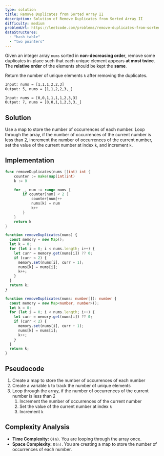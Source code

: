 ```yaml
---
type: solution
title: Remove Duplicates from Sorted Array II
description: Solution of Remove Duplicates from Sorted Array II
difficulty: medium
problemUrl: https://leetcode.com/problems/remove-duplicates-from-sorted-array-ii
dataStructures:
  - "hash table"
  - "two pointers"
---
```



Given an integer array `nums` sorted in **non-decreasing order**, remove some duplicates in-place such that each unique element appears **at most twice**. The **relative order** of the elements should be kept the **same**.

Return the number of unique elements `k` after removing the duplicates.

```txt
Input: nums = [1,1,1,2,2,3]
Output: 5, nums = [1,1,2,2,3,_]

Input: nums = [0,0,1,1,1,1,2,3,3]
Output: 7, nums = [0,0,1,1,2,3,3,_]
```

## Solution

Use a map to store the number of occurrences of each number. Loop through the array, if the number of occurrences of the current number is less than 2, increment the number of occurrences of the current number, set the value of the current number at index `k`, and increment `k`.

## Implementation

<Tabs>
  <TabItem label="go">

```go
func removeDuplicates(nums []int) int {
    counter := make(map[int]int)
    k := 0

    for _, num := range nums {
        if counter[num] < 2 {
            counter[num]++
            nums[k] = num
            k++
        }
    }
    return k
}
```

  </TabItem>
  <TabItem label="js">

```js
function removeDuplicates(nums) {
  const memory = new Map();
  let k = 0;
  for (let i = 0; i < nums.length; i++) {
    let curr = memory.get(nums[i]) ?? 0;
    if (curr < 2) {
      memory.set(nums[i], curr + 1);
      nums[k] = nums[i];
      k++;
    }
  }
  return k;
}
```

  </TabItem>
  <TabItem label="ts">

```ts
function removeDuplicates(nums: number[]): number {
  const memory = new Map<number, number>();
  let k = 0;
  for (let i = 0; i < nums.length; i++) {
    let curr = memory.get(nums[i]) ?? 0;
    if (curr < 2) {
      memory.set(nums[i], curr + 1);
      nums[k] = nums[i];
      k++;
    }
  }
  return k;
}
```

  </TabItem>
</Tabs>

## Pseudocode

1. Create a map to store the number of occurrences of each number
2. Create a variable `k` to track the number of unique elements
3. Loop through the array, if the number of occurrences of the current number is less than 2
   1. Increment the number of occurrences of the current number
   2. Set the value of the current number at index `k`
   3. Increment `k`

## Complexity Analysis

- **Time Complexity:** `O(n)`. You are looping through the array once.
- **Space Complexity:** `O(n)`. You are creating a map to store the number of occurrences of each number.
